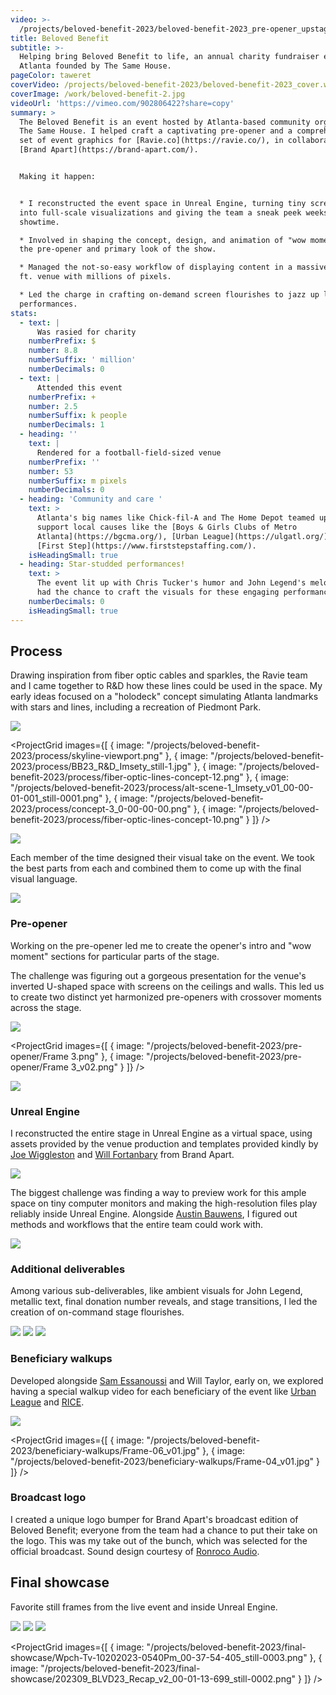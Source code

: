 ```yaml
---
video: >-
  /projects/beloved-benefit-2023/beloved-benefit-2023_pre-opener_upstage_16-9.mp4
title: Beloved Benefit
subtitle: >-
  Helping bring Beloved Benefit to life, an annual charity fundraiser event in
  Atlanta founded by The Same House.
pageColor: taweret
coverVideo: /projects/beloved-benefit-2023/beloved-benefit-2023_cover.webm
coverImage: /work/beloved-benefit-2.jpg
videoUrl: 'https://vimeo.com/902806422?share=copy'
summary: >
  The Beloved Benefit is an event hosted by Atlanta-based community organization
  The Same House. I helped craft a captivating pre-opener and a comprehensive
  set of event graphics for [Ravie.co](https://ravie.co/), in collaboration with
  [Brand Apart](https://brand-apart.com/).


  Making it happen:


  * I reconstructed the event space in Unreal Engine, turning tiny screen drafts
  into full-scale visualizations and giving the team a sneak peek weeks before
  showtime.

  * Involved in shaping the concept, design, and animation of "wow moments" of
  the pre-opener and primary look of the show.

  * Managed the not-so-easy workflow of displaying content in a massive 27k sq.
  ft. venue with millions of pixels.

  * Led the charge in crafting on-demand screen flourishes to jazz up live
  performances.
stats:
  - text: |
      Was rasied for charity
    numberPrefix: $
    number: 8.8
    numberSuffix: ' million'
    numberDecimals: 0
  - text: |
      Attended this event
    numberPrefix: +
    number: 2.5
    numberSuffix: k people
    numberDecimals: 1
  - heading: ''
    text: |
      Rendered for a football-field-sized venue
    numberPrefix: ''
    number: 53
    numberSuffix: m pixels
    numberDecimals: 0
  - heading: 'Community and care '
    text: >
      Atlanta's big names like Chick-fil-A and The Home Depot teamed up to
      support local causes like the [Boys & Girls Clubs of Metro
      Atlanta](https://bgcma.org/), [Urban League](https://ulgatl.org/), and
      [First Step](https://www.firststepstaffing.com/).
    isHeadingSmall: true
  - heading: Star-studded performances!
    text: >
      The event lit up with Chris Tucker's humor and John Legend's melodies. I
      had the chance to craft the visuals for these engaging performances.
    numberDecimals: 0
    isHeadingSmall: true
---
```


## Process

Drawing inspiration from fiber optic cables and sparkles, the Ravie team and I came together to R\&D how these lines could be used in the space. My early ideas focused on a "holodeck" concept simulating Atlanta landmarks with stars and lines, including a recreation of Piedmont Park.

![](/projects/beloved-benefit-2023/process/fiber-optic-lines-peidmont-park.png)

<ProjectGrid
  images={[
    { image: "/projects/beloved-benefit-2023/process/skyline-viewport.png" },
    {
      image: "/projects/beloved-benefit-2023/process/BB23_R&D_Imsety_still-1.jpg"
    },
    {
      image:
        "/projects/beloved-benefit-2023/process/fiber-optic-lines-concept-12.png"
    },
    {
      image:
        "/projects/beloved-benefit-2023/process/alt-scene-1_Imsety_v01_00-00-01-001_still-0001.png"
    },
    { image: "/projects/beloved-benefit-2023/process/concept-3_0-00-00-00.png" },
    {
      image:
        "/projects/beloved-benefit-2023/process/fiber-optic-lines-concept-10.png"
    }
  ]}
/>

![](/projects/beloved-benefit-2023/process/alt-scene.png)

Each member of the time designed their visual take on the event. We took the best parts from each and combined them to come up with the final visual language.

![](/projects/beloved-benefit-2023/process/image_72.png)

### Pre-opener

Working on the pre-opener led me to create the opener's intro and "wow moment" sections for particular parts of the stage.

The challenge was figuring out a gorgeous presentation for the venue's inverted U-shaped space with screens on the ceilings and walls. This led us to create two distinct yet harmonized pre-openers with crossover moments across the stage.

![](</projects/beloved-benefit-2023/pre-opener/Scene 10.png>)

<ProjectGrid
  images={[
    { image: "/projects/beloved-benefit-2023/pre-opener/Frame 3.png" },
    { image: "/projects/beloved-benefit-2023/pre-opener/Frame 3_v02.png" }
  ]}
/>

![](</projects/beloved-benefit-2023/pre-opener/Scene 3.png>)

### Unreal Engine

I reconstructed the entire stage in Unreal Engine as a virtual space, using assets provided by the venue production and templates provided kindly by [Joe Wiggleston](https://vimeo.com/joewiggleston) and [Will Fortanbary](https://fort-studios.com/) from Brand Apart.

![](/projects/beloved-benefit-2023/unreal-engine/UnrealEditor_pCnVwUihfJ.jpg)

The biggest challenge was finding a way to preview work for this ample space on tiny computer monitors and making the high-resolution files play reliably inside Unreal Engine. Alongside [Austin Bauwens](https://www.instagram.com/austinbauwens), I figured out methods and workflows that the entire team could work with.

![](/projects/beloved-benefit-2023/unreal-engine/Cinema_4D_tgZjt9Gv4e.png)

### Additional deliverables

Among various sub-deliverables, like ambient visuals for John Legend, metallic text, final donation number reveals, and stage transitions, I led the creation of on-command stage flourishes.

![](/projects/beloved-benefit-2023/additional-deliverables/final-number-reveal-lines.png)
![](/projects/beloved-benefit-2023/additional-deliverables/photo-treatment-1.png)
![](/projects/beloved-benefit-2023/additional-deliverables/transition-1_Imsety_v01_00-00-01-668_still-0001.png)

### Beneficiary walkups

Developed alongside [Sam Essanoussi](https://www.instagram.com/sam.essanoussi) and Will Taylor, early on, we explored having a special walkup video for each beneficiary of the event like [Urban League](https://ulgatl.org/) and [RICE](https://russellcenter.org/).

![](</projects/beloved-benefit-2023/beneficiary-walkups/DOWNSTAGE PORTAL WALL copy 5.png>)

<ProjectGrid
  images={[
    {
      image: "/projects/beloved-benefit-2023/beneficiary-walkups/Frame-06_v01.jpg"
    },
    {
      image: "/projects/beloved-benefit-2023/beneficiary-walkups/Frame-04_v01.jpg"
    }
  ]}
/>

### Broadcast logo

I created a unique logo bumper for Brand Apart's broadcast edition of Beloved Benefit; everyone from the team had a chance to put their take on the logo. This was my take out of the bunch, which was selected for the official broadcast. Sound design courtesy of [Ronroco Audio](https://ronrocoaudio.com/).

<ProjectVimeo url="https://vimeo.com/907079867?share=copy" />

## Final showcase

Favorite still frames from the live event and inside Unreal Engine.

![](/projects/beloved-benefit-2023/final-showcase/UnrealEditor_5LPUgkTWsC.jpg)
![](/projects/beloved-benefit-2023/final-showcase/UnrealEditor_W0HKaJNV0j.jpg)
![](/projects/beloved-benefit-2023/final-showcase/202309_BLVD23_Recap_v2_00-01-08-443_still-0001.png)

<ProjectGrid
  images={[
    {
      image:
        "/projects/beloved-benefit-2023/final-showcase/Wpch-Tv-10202023-0540Pm_00-37-54-405_still-0003.png"
    },
    {
      image:
        "/projects/beloved-benefit-2023/final-showcase/202309_BLVD23_Recap_v2_00-01-13-699_still-0002.png"
    }
  ]}
/>
